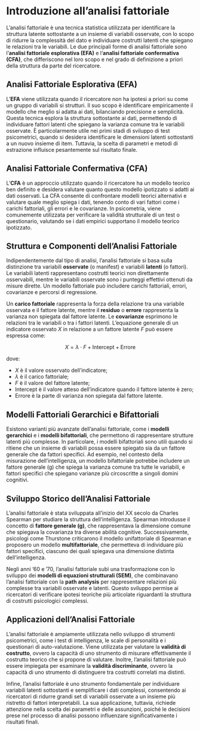 # Introduzione all'analisi fattoriale

::: {.chapterintro data-latex=""}
L'analisi fattoriale è una tecnica statistica utilizzata per identificare la struttura latente sottostante a un insieme di variabili osservate, con lo scopo di ridurre la complessità del dato e individuare costrutti latenti che spiegano le relazioni tra le variabili. Le due principali forme di analisi fattoriale sono l'**analisi fattoriale esplorativa (EFA)** e l'**analisi fattoriale confermativa (CFA)**, che differiscono nel loro scopo e nel grado di definizione a priori della struttura da parte del ricercatore.
:::

## Analisi Fattoriale Esplorativa (EFA)

L'**EFA** viene utilizzata quando il ricercatore non ha ipotesi a priori su come un gruppo di variabili si strutturi. Il suo scopo è identificare empiricamente il modello che meglio si adatta ai dati, bilanciando precisione e semplicità. Questa tecnica esplora la struttura sottostante ai dati, permettendo di individuare fattori latenti che spiegano la varianza comune tra le variabili osservate. È particolarmente utile nei primi stadi di sviluppo di test psicometrici, quando si desidera identificare le dimensioni latenti sottostanti a un nuovo insieme di item. Tuttavia, la scelta di parametri e metodi di estrazione influisce pesantemente sul risultato finale.

## Analisi Fattoriale Confermativa (CFA)

L'**CFA** è un approccio utilizzato quando il ricercatore ha un modello teorico ben definito e desidera valutare quanto questo modello ipotizzato si adatti ai dati osservati. La CFA consente di confrontare modelli teorici alternativi e valutare quale meglio spiega i dati, tenendo conto di vari fattori come i carichi fattoriali, gli errori e le covarianze. In psicometria, viene comunemente utilizzata per verificare la validità strutturale di un test o questionario, valutando se i dati empirici supportano il modello teorico ipotizzato.

## Struttura e Componenti dell'Analisi Fattoriale

Indipendentemente dal tipo di analisi, l'analisi fattoriale si basa sulla distinzione tra variabili **osservate** (o manifest) e variabili **latenti** (o fattori). Le variabili latenti rappresentano costrutti teorici non direttamente osservabili, mentre le variabili osservate sono i punteggi effettivi ottenuti da misure dirette. Un modello fattoriale può includere carichi fattoriali, errori, covarianze e percorsi di regressione.

Un **carico fattoriale** rappresenta la forza della relazione tra una variabile osservata e il fattore latente, mentre il **residuo** o **errore** rappresenta la varianza non spiegata dal fattore latente. Le **covarianze** esprimono le relazioni tra le variabili o tra i fattori latenti. L'equazione generale di un indicatore osservato $X$ in relazione a un fattore latente $F$ può essere espressa come:

$$
X = \lambda \cdot F + \text{Intercept} + \text{Errore}
$$

dove:

- $X$ è il valore osservato dell'indicatore;
- $\lambda$ è il carico fattoriale;
- $F$ è il valore del fattore latente;
- Intercept è il valore atteso dell'indicatore quando il fattore latente è zero;
- Errore è la parte di varianza non spiegata dal fattore latente.

## Modelli Fattoriali Gerarchici e Bifattoriali

Esistono varianti più avanzate dell'analisi fattoriale, come i **modelli gerarchici** e i **modelli bifattoriali**, che permettono di rappresentare strutture latenti più complesse. In particolare, i modelli bifattoriali sono utili quando si ritiene che un insieme di variabili possa essere spiegato sia da un fattore generale che da fattori specifici. Ad esempio, nel contesto della misurazione dell'intelligenza, un modello bifattoriale potrebbe includere un fattore generale (g) che spiega la varianza comune tra tutte le variabili, e fattori specifici che spiegano varianze più circoscritte a singoli domini cognitivi.

## Sviluppo Storico dell'Analisi Fattoriale

L'analisi fattoriale è stata sviluppata all'inizio del XX secolo da Charles Spearman per studiare la struttura dell'intelligenza. Spearman introdusse il concetto di **fattore generale (g)**, che rappresentava la dimensione comune che spiegava la covarianza tra diverse abilità cognitive. Successivamente, psicologi come Thurstone criticarono il modello unifattoriale di Spearman e proposero un modello **multifattoriale**, che permetteva di individuare più fattori specifici, ciascuno dei quali spiegava una dimensione distinta dell'intelligenza.

Negli anni '60 e '70, l'analisi fattoriale subì una trasformazione con lo sviluppo dei **modelli di equazioni strutturali (SEM)**, che combinavano l'analisi fattoriale con la **path analysis** per rappresentare relazioni più complesse tra variabili osservate e latenti. Questo sviluppo permise ai ricercatori di verificare ipotesi teoriche più articolate riguardanti la struttura di costrutti psicologici complessi.

## Applicazioni dell'Analisi Fattoriale

L'analisi fattoriale è ampiamente utilizzata nello sviluppo di strumenti psicometrici, come i test di intelligenza, le scale di personalità e i questionari di auto-valutazione. Viene utilizzata per valutare la **validità di costrutto**, ovvero la capacità di uno strumento di misurare effettivamente il costrutto teorico che si propone di valutare. Inoltre, l'analisi fattoriale può essere impiegata per esaminare la **validità discriminante**, ovvero la capacità di uno strumento di distinguere tra costrutti correlati ma distinti.

Infine, l'analisi fattoriale è uno strumento fondamentale per individuare variabili latenti sottostanti e semplificare i dati complessi, consentendo ai ricercatori di ridurre grandi set di variabili osservate a un insieme più ristretto di fattori interpretabili. La sua applicazione, tuttavia, richiede attenzione nella scelta dei parametri e delle assunzioni, poiché le decisioni prese nel processo di analisi possono influenzare significativamente i risultati finali.

